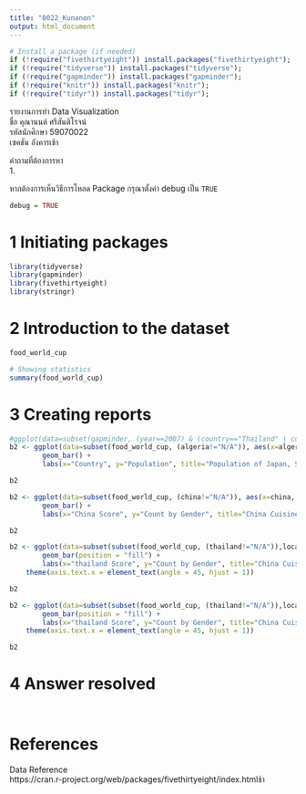 ```yaml
---
title: "0022_Kunanon"
output: html_document
---
```


```r

# Install a package (if needed)
if (!require("fivethirtyeight")) install.packages("fivethirtyeight"); 
if (!require("tidyverse")) install.packages("tidyverse"); 
if (!require("gapminder")) install.packages("gapminder"); 
if (!require("knitr")) install.packages("knitr"); 
if (!require("tidyr")) install.packages("tidyr"); 
```

รายงานการทำ Data Visualization <br>
ชื่อ คุณานนต์ ศรีสันติโรจน์<br>
รหัสนักศึกษา 59070022<br>
เซคชัน อังคารเช้า<br>

คำถามที่ต้องการหา   <br>
1.

หากต้องการเห็นวิธีการโหลด Package กรุณาตั้งค่า debug เป็น `TRUE`
```r
debug = TRUE
```

# 1 Initiating packages
```r
library(tidyverse)
library(gapminder)
library(fivethirtyeight)
library(stringr)
```

# 2 Introduction to the dataset
```r

food_world_cup
```

```r
# Showing statistics
summary(food_world_cup)

```

# 3 Creating reports
```r
#ggplot(data=subset(gapminder, (year==2007) & (country=="Thailand" | country=="Singapore"| country=="Japan")
b2 <- ggplot(data=subset(food_world_cup, (algeria!="N/A")), aes(x=algeria, fill=gender)) +
        geom_bar() +
        labs(x="Country", y="Population", title="Population of Japan, Singapore, and Thailand in 2007")

b2
```

```r
b2 <- ggplot(data=subset(food_world_cup, (china!="N/A")), aes(x=china, fill=gender)) +
        geom_bar() +
        labs(x="China Score", y="Count by Gender", title="China Cuisine score by gender")

b2
```

```r
b2 <- ggplot(data=subset(subset(food_world_cup, (thailand!="N/A")),location!="NA"), aes(x=location, fill=thailand)) +
        geom_bar(position = "fill") +
        labs(x="thailand Score", y="Count by Gender", title="China Cuisine score by gender") +
    theme(axis.text.x = element_text(angle = 45, hjust = 1))

b2
```

```r
b2 <- ggplot(data=subset(subset(food_world_cup, (thailand!="N/A")),location!="NA"), aes(x=location, fill=thailand)) +
        geom_bar(position = "fill") +
        labs(x="thailand Score", y="Count by Gender", title="China Cuisine score by gender") +
    theme(axis.text.x = element_text(angle = 45, hjust = 1))

b2
```

# 4 Answer resolved
```r

```

```r

```

# References <br>
Data Reference <br>
https://cran.r-project.org/web/packages/fivethirtyeight/index.htmlช้า<br>

